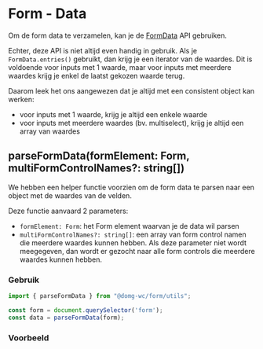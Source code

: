 
# Form - Data

Om de form data te verzamelen, kan je de [FormData](https://developer.mozilla.org/en-US/docs/Web/API/FormData) API gebruiken.

Echter, deze API is niet altijd even handig in gebruik. Als je `FormData.entries()` gebruikt, dan krijg je een iterator van de waardes.
Dit is voldoende voor inputs met 1 waarde, maar voor inputs met meerdere waardes krijg je enkel de laatst gekozen waarde terug.

Daarom leek het ons aangewezen dat je altijd met een consistent object kan werken:
- voor inputs met 1 waarde, krijg je altijd een enkele waarde
- voor inputs met meerdere waardes (bv. multiselect), krijg je altijd een array van waardes

## parseFormData(formElement: Form, multiFormControlNames?: string[])

We hebben een helper functie voorzien om de form data te parsen naar een object met de waardes van de velden.

Deze functie aanvaard 2 parameters:
- `formElement: Form`: het Form element waarvan je de data wil parsen
- `multiFormControlNames?: string[]`: een array van form control namen die meerdere waardes kunnen hebben. Als deze parameter niet wordt meegegeven, dan wordt er gezocht naar alle form controls die meerdere waardes kunnen hebben.

### Gebruik

```typescript
import { parseFormData } from "@domg-wc/form/utils";

const form = document.querySelector('form');
const data = parseFormData(form);
```

### Voorbeeld

<Canvas of={formDataStories.FormData} sourceState='none' />
